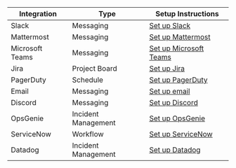 | Integration | Type | Setup Instructions |
| - | - | - |
| Slack | Messaging | [Set up Slack](../admin-guides/access-controls/access-request-plugins/ssh-approval-slack.mdx) |
| Mattermost | Messaging | [Set up Mattermost](../admin-guides/access-controls/access-request-plugins/ssh-approval-mattermost.mdx) |
| Microsoft Teams | Messaging | [Set up Microsoft Teams](../admin-guides/access-controls/access-request-plugins/ssh-approval-msteams.mdx) |
| Jira | Project Board | [Set up Jira](../admin-guides/access-controls/access-request-plugins/ssh-approval-jira.mdx) |
| PagerDuty | Schedule | [Set up PagerDuty](../admin-guides/access-controls/access-request-plugins/ssh-approval-pagerduty.mdx) |
| Email | Messaging | [Set up email](../admin-guides/access-controls/access-request-plugins/ssh-approval-email.mdx) |
| Discord | Messaging | [Set up Discord](../admin-guides/access-controls/access-request-plugins/ssh-approval-discord.mdx) |
| OpsGenie | Incident Management | [Set up OpsGenie](../admin-guides/access-controls/access-request-plugins/opsgenie.mdx) |
| ServiceNow | Workflow | [Set up ServiceNow](../admin-guides/access-controls/access-request-plugins/servicenow.mdx) |
| Datadog | Incident Management | [Set up Datadog](../admin-guides/access-controls/access-request-plugins/ssh-approval-datadog.mdx) |